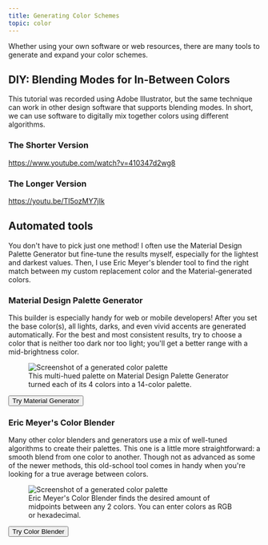 ```yaml
---
title: Generating Color Schemes
topic: color
---
```


Whether using your own software or web resources, there are many tools to generate and expand your color schemes.

## DIY: Blending Modes for In-Between Colors

This tutorial was recorded using Adobe Illustrator, but the same technique can work in other design software that supports blending modes. In short, we can use software to digitally mix together colors using different algorithms.

### The Shorter Version

https://www.youtube.com/watch?v=410347d2wg8

### The Longer Version

https://youtu.be/TI5ozMY7jIk

## Automated tools

You don't have to pick just one method! I often use the Material Design Palette Generator but fine-tune the results myself, especially for the lightest and darkest values. Then, I use Eric Meyer's blender tool to find the right match between my custom replacement color and the Material-generated colors.

### Material Design Palette Generator

This builder is especially handy for web or mobile developers! After you set the base color(s), all lights, darks, and even vivid accents are generated automatically. For the best and most consistent results, try to choose a color that is neither too dark nor too light; you'll get a better range with a mid-brightness color.

<figure>
  <Img src="./material-gen.png" alt="Screenshot of a generated color palette" />
  <figcaption>
    This multi-hued palette on <Link to="http://mcg.mbitson.com/#!?mcgpalette0=%23124369&mcgpalette1=%23d8c430&mcgpalette2=%2326a69a&mcgpalette3=%23d9872a&themename=Sample%20Theme">Material Design Palette Generator</Link> turned each of its 4 colors into a 14-color palette.
  </figcaption>
</figure>

<Button to="http://mcg.mbitson.com/#!?mcgpalette0=%23124369&mcgpalette1=%23d8c430&mcgpalette2=%2326a69a&mcgpalette3=%23d9872a&themename=Sample%20Theme">Try Material Generator</Button>

### Eric Meyer's Color Blender

Many other color blenders and generators use a mix of well-tuned algorithms to create their palettes. This one is a little more straightforward: a smooth blend from one color to another. Though not as advanced as some of the newer methods, this old-school tool comes in handy when you're looking for a true average between colors.

<figure>
  <Img src="./meyer.png" alt="Screenshot of a generated color palette" />
  <figcaption>
    Eric Meyer's <Link to="https://meyerweb.com/eric/tools/color-blend/#CC66FF:3366FF:5:hex">Color Blender</Link> finds the desired amount of midpoints between any 2 colors. You can enter colors as RGB or hexadecimal.
  </figcaption>
</figure>

<Button to="https://meyerweb.com/eric/tools/color-blend/#CC66FF:3366FF:5:hex">Try Color Blender</Button>
